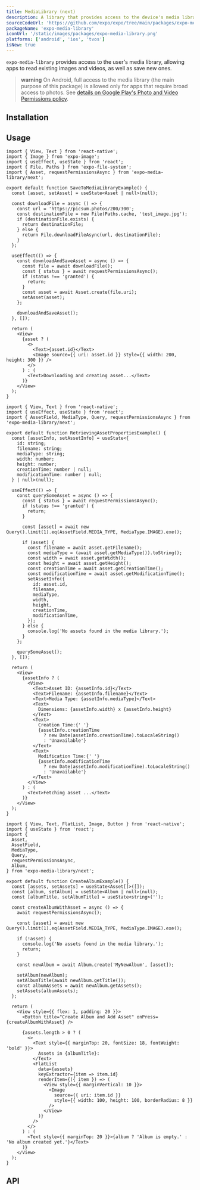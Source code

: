 ```yaml
---
title: MediaLibrary (next)
description: A library that provides access to the device's media library.
sourceCodeUrl: 'https://github.com/expo/expo/tree/main/packages/expo-media-library/next'
packageName: 'expo-media-library'
iconUrl: '/static/images/packages/expo-media-library.png'
platforms: ['android', 'ios', 'tvos']
isNew: true
---
```



`expo-media-library` provides access to the user's media library, allowing apps to read existing images and videos, as well as save new ones.

> **warning** On Android, full access to the media library (the main purpose of this package) is allowed only for apps that require broad access to photos. See [details on Google Play's Photo and Video Permissions policy](https://support.google.com/googleplay/android-developer/answer/14115180).

## Installation

<APIInstallSection />

## Usage

<Collapsible summary="Add a new asset from the web">
<SnackInline label="Add a new asset from the web" dependencies={['expo-file-system', 'expo-image', 'expo-media-library']}>

```tsx
import { View, Text } from 'react-native';
import { Image } from 'expo-image';
import { useEffect, useState } from 'react';
import { File, Paths } from 'expo-file-system';
import { Asset, requestPermissionsAsync } from 'expo-media-library/next';

export default function SaveToMediaLibraryExample() {
  const [asset, setAsset] = useState<Asset | null>(null);

  const downloadFile = async () => {
    const url = 'https://picsum.photos/200/300';
    const destinationFile = new File(Paths.cache, 'test_image.jpg');
    if (destinationFile.exists) {
      return destinationFile;
    } else {
      return File.downloadFileAsync(url, destinationFile);
    }
  };

  useEffect(() => {
    const downloadAndSaveAsset = async () => {
      const file = await downloadFile();
      const { status } = await requestPermissionsAsync();
      if (status !== 'granted') {
        return;
      }
      const asset = await Asset.create(file.uri);
      setAsset(asset);
    };

    downloadAndSaveAsset();
  }, []);

  return (
    <View>
      {asset ? (
        <>
          <Text>{asset.id}</Text>
          <Image source={{ uri: asset.id }} style={{ width: 200, height: 300 }} />
        </>
      ) : (
        <Text>Downloading and creating asset...</Text>
      )}
    </View>
  );
}
```

</SnackInline>
</Collapsible>

<Collapsible summary="Retrieve asset properties">
<SnackInline label="Retrieve asset properties" dependencies={["expo-media-library"]}>

```tsx
import { View, Text } from 'react-native';
import { useEffect, useState } from 'react';
import { AssetField, MediaType, Query, requestPermissionsAsync } from 'expo-media-library/next';

export default function RetrievingAssetPropertiesExample() {
  const [assetInfo, setAssetInfo] = useState<{
    id: string;
    filename: string;
    mediaType: string;
    width: number;
    height: number;
    creationTime: number | null;
    modificationTime: number | null;
  } | null>(null);

  useEffect(() => {
    const querySomeAsset = async () => {
      const { status } = await requestPermissionsAsync();
      if (status !== 'granted') {
        return;
      }

      const [asset] = await new Query().limit(1).eq(AssetField.MEDIA_TYPE, MediaType.IMAGE).exe();

      if (asset) {
        const filename = await asset.getFilename();
        const mediaType = (await asset.getMediaType()).toString();
        const width = await asset.getWidth();
        const height = await asset.getHeight();
        const creationTime = await asset.getCreationTime();
        const modificationTime = await asset.getModificationTime();
        setAssetInfo({
          id: asset.id,
          filename,
          mediaType,
          width,
          height,
          creationTime,
          modificationTime,
        });
      } else {
        console.log('No assets found in the media library.');
      }
    };

    querySomeAsset();
  }, []);

  return (
    <View>
      {assetInfo ? (
        <View>
          <Text>Asset ID: {assetInfo.id}</Text>
          <Text>Filename: {assetInfo.filename}</Text>
          <Text>Media Type: {assetInfo.mediaType}</Text>
          <Text>
            Dimensions: {assetInfo.width} x {assetInfo.height}
          </Text>
          <Text>
            Creation Time:{' '}
            {assetInfo.creationTime
              ? new Date(assetInfo.creationTime).toLocaleString()
              : 'Unavailable'}
          </Text>
          <Text>
            Modification Time:{' '}
            {assetInfo.modificationTime
              ? new Date(assetInfo.modificationTime).toLocaleString()
              : 'Unavailable'}
          </Text>
        </View>
      ) : (
        <Text>Fetching asset ...</Text>
      )}
    </View>
  );
}
```

</SnackInline>
</Collapsible>

<Collapsible summary="Create a new album">
<SnackInline label="Create a new album" dependencies={["expo-media-library"]}>

```tsx
import { View, Text, FlatList, Image, Button } from 'react-native';
import { useState } from 'react';
import {
  Asset,
  AssetField,
  MediaType,
  Query,
  requestPermissionsAsync,
  Album,
} from 'expo-media-library/next';

export default function CreateAlbumExample() {
  const [assets, setAssets] = useState<Asset[]>([]);
  const [album, setAlbum] = useState<Album | null>(null);
  const [albumTitle, setAlbumTitle] = useState<string>('');

  const createAlbumWithAsset = async () => {
    await requestPermissionsAsync();

    const [asset] = await new Query().limit(1).eq(AssetField.MEDIA_TYPE, MediaType.IMAGE).exe();

    if (!asset) {
      console.log('No assets found in the media library.');
      return;
    }

    const newAlbum = await Album.create('MyNewAlbum', [asset]);

    setAlbum(newAlbum);
    setAlbumTitle(await newAlbum.getTitle());
    const albumAssets = await newAlbum.getAssets();
    setAssets(albumAssets);
  };

  return (
    <View style={{ flex: 1, padding: 20 }}>
      <Button title="Create Album and Add Asset" onPress={createAlbumWithAsset} />

      {assets.length > 0 ? (
        <>
          <Text style={{ marginTop: 20, fontSize: 18, fontWeight: 'bold' }}>
            Assets in {albumTitle}:
          </Text>
          <FlatList
            data={assets}
            keyExtractor={item => item.id}
            renderItem={({ item }) => (
              <View style={{ marginVertical: 10 }}>
                <Image
                  source={{ uri: item.id }}
                  style={{ width: 100, height: 100, borderRadius: 8 }}
                />
              </View>
            )}
          />
        </>
      ) : (
        <Text style={{ marginTop: 20 }}>{album ? 'Album is empty.' : 'No album created yet.'}</Text>
      )}
    </View>
  );
}
```

</SnackInline>
</Collapsible>

## API

<APISection packageName="expo-media-library-next" apiName="MediaLibrary (next)" />
